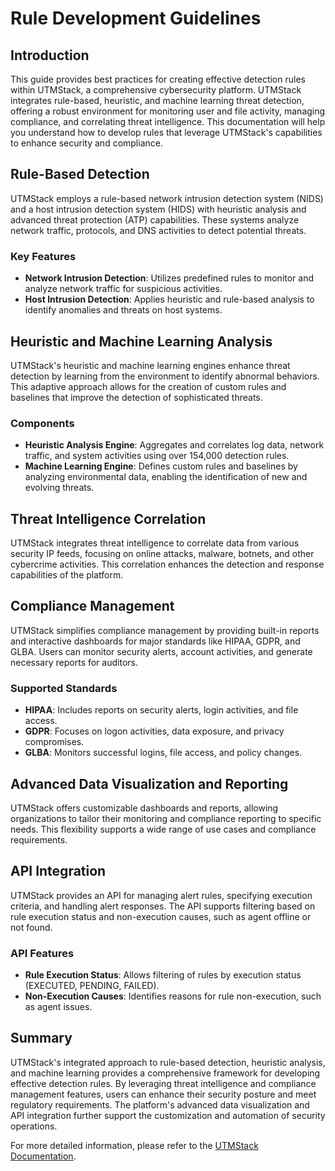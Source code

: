 # Rule Development Guidelines

## Introduction

This guide provides best practices for creating effective detection rules within UTMStack, a comprehensive cybersecurity platform. UTMStack integrates rule-based, heuristic, and machine learning threat detection, offering a robust environment for monitoring user and file activity, managing compliance, and correlating threat intelligence. This documentation will help you understand how to develop rules that leverage UTMStack's capabilities to enhance security and compliance.

## Rule-Based Detection

UTMStack employs a rule-based network intrusion detection system (NIDS) and a host intrusion detection system (HIDS) with heuristic analysis and advanced threat protection (ATP) capabilities. These systems analyze network traffic, protocols, and DNS activities to detect potential threats.

### Key Features

- **Network Intrusion Detection**: Utilizes predefined rules to monitor and analyze network traffic for suspicious activities.
- **Host Intrusion Detection**: Applies heuristic and rule-based analysis to identify anomalies and threats on host systems.

## Heuristic and Machine Learning Analysis

UTMStack's heuristic and machine learning engines enhance threat detection by learning from the environment to identify abnormal behaviors. This adaptive approach allows for the creation of custom rules and baselines that improve the detection of sophisticated threats.

### Components

- **Heuristic Analysis Engine**: Aggregates and correlates log data, network traffic, and system activities using over 154,000 detection rules.
- **Machine Learning Engine**: Defines custom rules and baselines by analyzing environmental data, enabling the identification of new and evolving threats.

## Threat Intelligence Correlation

UTMStack integrates threat intelligence to correlate data from various security IP feeds, focusing on online attacks, malware, botnets, and other cybercrime activities. This correlation enhances the detection and response capabilities of the platform.

## Compliance Management

UTMStack simplifies compliance management by providing built-in reports and interactive dashboards for major standards like HIPAA, GDPR, and GLBA. Users can monitor security alerts, account activities, and generate necessary reports for auditors.

### Supported Standards

- **HIPAA**: Includes reports on security alerts, login activities, and file access.
- **GDPR**: Focuses on logon activities, data exposure, and privacy compromises.
- **GLBA**: Monitors successful logins, file access, and policy changes.

## Advanced Data Visualization and Reporting

UTMStack offers customizable dashboards and reports, allowing organizations to tailor their monitoring and compliance reporting to specific needs. This flexibility supports a wide range of use cases and compliance requirements.

## API Integration

UTMStack provides an API for managing alert rules, specifying execution criteria, and handling alert responses. The API supports filtering based on rule execution status and non-execution causes, such as agent offline or not found.

### API Features

- **Rule Execution Status**: Allows filtering of rules by execution status (EXECUTED, PENDING, FAILED).
- **Non-Execution Causes**: Identifies reasons for rule non-execution, such as agent issues.

## Summary

UTMStack's integrated approach to rule-based detection, heuristic analysis, and machine learning provides a comprehensive framework for developing effective detection rules. By leveraging threat intelligence and compliance management features, users can enhance their security posture and meet regulatory requirements. The platform's advanced data visualization and API integration further support the customization and automation of security operations.

For more detailed information, please refer to the [UTMStack Documentation](https://documentation.utmstack.com/v10/Getting%20started/introduction).
